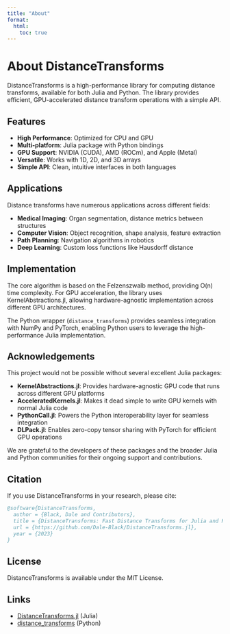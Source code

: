 ```yaml
---
title: "About"
format:
  html:
    toc: true
---
```


# About DistanceTransforms

DistanceTransforms is a high-performance library for computing distance transforms, available for both Julia and Python. The library provides efficient, GPU-accelerated distance transform operations with a simple API.

## Features

- **High Performance**: Optimized for CPU and GPU
- **Multi-platform**: Julia package with Python bindings
- **GPU Support**: NVIDIA (CUDA), AMD (ROCm), and Apple (Metal)
- **Versatile**: Works with 1D, 2D, and 3D arrays
- **Simple API**: Clean, intuitive interfaces in both languages

## Applications

Distance transforms have numerous applications across different fields:

- **Medical Imaging**: Organ segmentation, distance metrics between structures
- **Computer Vision**: Object recognition, shape analysis, feature extraction
- **Path Planning**: Navigation algorithms in robotics
- **Deep Learning**: Custom loss functions like Hausdorff distance

## Implementation

The core algorithm is based on the Felzenszwalb method, providing O(n) time complexity. For GPU acceleration, the library uses KernelAbstractions.jl, allowing hardware-agnostic implementation across different GPU architectures.

The Python wrapper (`distance_transforms`) provides seamless integration with NumPy and PyTorch, enabling Python users to leverage the high-performance Julia implementation.

## Acknowledgements

This project would not be possible without several excellent Julia packages:

- **KernelAbstractions.jl**: Provides hardware-agnostic GPU code that runs across different GPU platforms
- **AcceleratedKernels.jl**: Makes it dead simple to write GPU kernels with normal Julia code
- **PythonCall.jl**: Powers the Python interoperability layer for seamless integration
- **DLPack.jl**: Enables zero-copy tensor sharing with PyTorch for efficient GPU operations

We are grateful to the developers of these packages and the broader Julia and Python communities for their ongoing support and contributions.

## Citation

If you use DistanceTransforms in your research, please cite:

```bibtex
@software{DistanceTransforms,
  author = {Black, Dale and Contributors},
  title = {DistanceTransforms: Fast Distance Transforms for Julia and Python},
  url = {https://github.com/Dale-Black/DistanceTransforms.jl},
  year = {2023}
}
```

## License

DistanceTransforms is available under the MIT License.

## Links

- [DistanceTransforms.jl](https://github.com/Dale-Black/DistanceTransforms.jl) (Julia)
- [distance_transforms](https://github.com/Dale-Black/py-distance-transforms) (Python)